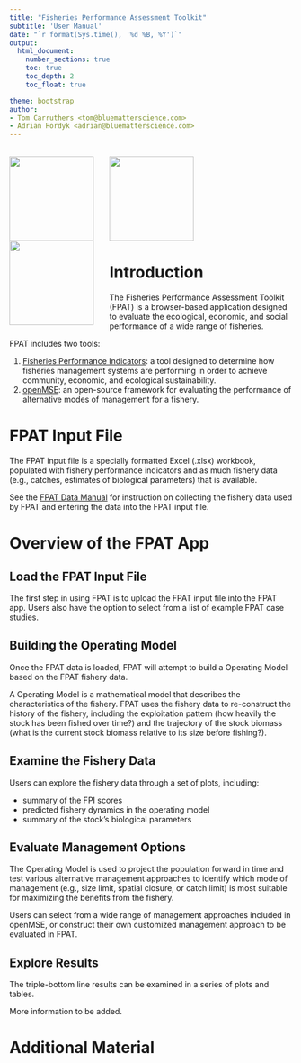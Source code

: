 ```yaml
---
title: "Fisheries Performance Assessment Toolkit"
subtitle: 'User Manual'
date: "`r format(Sys.time(), '%d %B, %Y')`"
output:
  html_document:
    number_sections: true
    toc: true
    toc_depth: 2
    toc_float: true

theme: bootstrap
author:
- Tom Carruthers <tom@bluematterscience.com>
- Adrian Hordyk <adrian@bluematterscience.com>
---
```



<div class="frame">
<br>
<img src="img/logo/fao.png" width="150" align="left" style="padding-right: 25px;">
<img src="img/logo/uw.png" width="150" align="left" style="padding-right: 25px;">
<img src="img/logo/bm.png" width="150" align="left" style="padding-right: 25px;">

<br><br><br><br><br><br><br><br>

</div>


# Introduction
The Fisheries Performance Assessment Toolkit (FPAT) is a browser-based application designed to evaluate the ecological, economic, and social performance of a wide range of fisheries. 

FPAT includes two tools:

1. [Fisheries Performance Indicators](https://www.fpilab.org/): a tool designed to determine how fisheries management systems are performing in order to achieve community, economic, and ecological sustainability.
2. [openMSE](https://openmse.com/): an open-source framework for evaluating the performance of alternative modes of management for a fishery.

# FPAT Input File
The FPAT input file is a specially formatted Excel (.xlsx) workbook, populated with fishery performance indicators and as much fishery data (e.g., catches, estimates of biological parameters) that is available. 

See the [FPAT Data Manual]() for instruction on collecting the fishery data used by FPAT and entering the data into the FPAT input file. 


# Overview of the FPAT App

## Load the FPAT Input File
The first step in using FPAT is to upload the FPAT input file into the FPAT app. Users also have the option to select from a list of example FPAT case studies.

## Building the Operating Model
Once the FPAT data is loaded, FPAT will attempt to build a Operating Model based on the FPAT fishery data.

A Operating Model is a mathematical model that describes the characteristics of the fishery. FPAT uses the fishery data to re-construct the history of the fishery, including the exploitation pattern (how heavily the stock has been fished over time?) and the trajectory of the stock biomass (what is the current stock biomass relative to its size before fishing?). 


## Examine the Fishery Data
Users can explore the fishery data through a set of plots, including:

- summary of the FPI scores
- predicted fishery dynamics in the operating model
- summary of the stock's biological parameters

## Evaluate Management Options
The Operating Model is used to project the population forward in time and test various alternative management approaches to identify which mode of management (e.g., size limit, spatial closure, or catch limit) is most suitable for maximizing the benefits from the fishery.

Users can select from a wide range of management approaches included in openMSE, or construct their own customized management approach to be evaluated in FPAT.

## Explore Results
The triple-bottom line results can be examined in a series of plots and tables.

More information to be added.



# Additional Material


